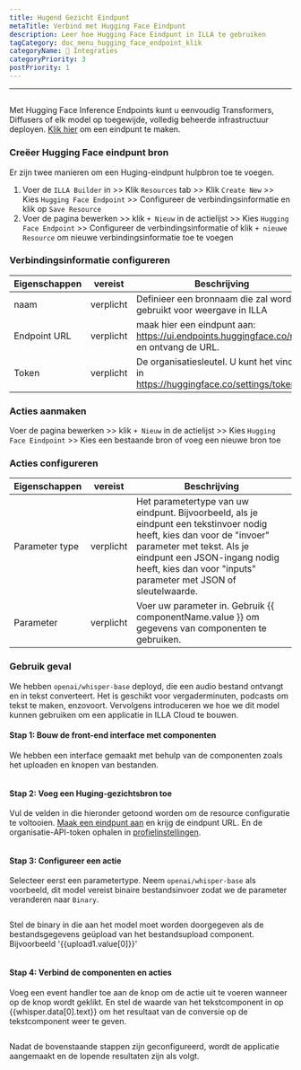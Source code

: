 ```yaml
---
title: Hugend Gezicht Eindpunt
metaTitle: Verbind met Hugging Face Eindpunt
description: Leer hoe Hugging Face Eindpunt in ILLA te gebruiken
tagCategory: doc_menu_hugging_face_endpoint_klik
categoryName: 🔨 Integraties
categoryPriority: 3
postPriority: 1
---
```


* * *

## <Heading hidden>Huggen Face Eindpunt</Heading>

Met Hugging Face Inference Endpoints kunt u eenvoudig Transformers, Diffusers of elk model op toegewijde, volledig beheerde infrastructuur deployen. [Klik hier](https://ui.endpoints.huggingface.co/new) om een eindpunt te maken. 

### Creëer Hugging Face eindpunt bron

Er zijn twee manieren om een Huging-eindpunt hulpbron toe te voegen. 

1.  Voer de `ILLA Builder` in >> Klik `Resources` tab >> Klik `Create New` >> Kies `Hugging Face Endpoint` >> Configureer de verbindingsinformatie en klik op `Save Resource`
2.  Voer de pagina bewerken >> klik `+ Nieuw` in de actielijst >> Kies `Hugging Face Endpoint` >> Configureer de verbindingsinformatie of klik `+ nieuwe Resource` om nieuwe verbindingsinformatie toe te voegen

### Verbindingsinformatie configureren

| Eigenschappen | vereist   | Beschrijving                                                                            |
| ------------- | --------- | --------------------------------------------------------------------------------------- |
| naam          | verplicht | Definieer een bronnaam die zal worden gebruikt voor weergave in ILLA                    |
| Endpoint URL  | verplicht | maak hier een eindpunt aan: https://ui.endpoints.huggingface.co/new en ontvang de URL.  |
| Token         | verplicht | De organisatiesleutel. U kunt het vinden in https://huggingface.co/settings/tokens.     |

### Acties aanmaken

Voer de pagina bewerken >> klik `+ Nieuw` in de actielijst >> Kies `Hugging Face Eindpoint` >> Kies een bestaande bron of voeg een nieuwe bron toe

### Acties configureren

| Eigenschappen  | vereist   | Beschrijving                                                                                                                                                                                                                                          |
| -------------- | --------- | ----------------------------------------------------------------------------------------------------------------------------------------------------------------------------------------------------------------------------------------------------- |
| Parameter type | verplicht | Het parametertype van uw eindpunt. Bijvoorbeeld, als je eindpunt een tekstinvoer nodig heeft, kies dan voor de "invoer" parameter met tekst. Als je eindpunt een JSON-ingang nodig heeft, kies dan voor "inputs" parameter met JSON of sleutelwaarde. |
| Parameter      | verplicht | Voer uw parameter in. Gebruik {{ componentName.value }} om gegevens van componenten te gebruiken.                                                                                                                                                     |

### Gebruik geval

We hebben `openai/whisper-base` deployd, die een audio bestand ontvangt en in tekst converteert. Het is geschikt voor vergaderminuten, podcasts om tekst te maken, enzovoort. Vervolgens introduceren we hoe we dit model kunnen gebruiken om een applicatie in ILLA Cloud te bouwen.

#### Stap 1: Bouw de front-end interface met componenten

We hebben een interface gemaakt met behulp van de componenten zoals het uploaden en knopen van bestanden.

<img src='https://cdn.illacloud.com/official-website/img/docs/connect/hf1.png' alt="" />

#### Stap 2: Voeg een Huging-gezichtsbron toe

Vul de velden in die hieronder getoond worden om de resource configuratie te voltooien. [Maak een eindpunt aan](https://ui.endpoints.huggingface.co/new) en krijg de eindpunt URL. En de organisatie-API-token ophalen in [profielinstellingen](https://huggingface.co/settings/tokens). 

<img src='https://cdn.illacloud.com/official-website/img/docs/connect/hf2.png' alt="" />

#### Stap 3: Configureer een actie

Selecteer eerst een parametertype. Neem `openai/whisper-base` als voorbeeld, dit model vereist binaire bestandsinvoer zodat we de parameter veranderen naar `Binary`.

<img src='https://cdn.illacloud.com/official-website/img/docs/connect/hf3.png' alt="" />

Stel de binary in die aan het model moet worden doorgegeven als de bestandsgegevens geüpload van het bestandsupload component. Bijvoorbeeld '{{upload1.value[0]}}'

<img src='https://cdn.illacloud.com/official-website/img/docs/connect/hf4.png' alt="" />

#### Stap 4: Verbind de componenten en acties

Voeg een event handler toe aan de knop om de actie uit te voeren wanneer op de knop wordt geklikt. En stel de waarde van het tekstcomponent in op {{whisper.data[0].text}} om het resultaat van de conversie op de tekstcomponent weer te geven. 

<img src='https://cdn.illacloud.com/official-website/img/docs/connect/hf5.png' alt="" />

Nadat de bovenstaande stappen zijn geconfigureerd, wordt de applicatie aangemaakt en de lopende resultaten zijn als volgt.

<img src='https://cdn.illacloud.com/official-website/img/docs/connect/hf6.gif' alt="" />

